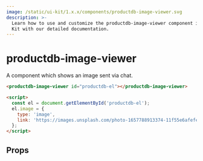 ```yaml
---
image: /static/ui-kit/1.x.x/components/productdb-image-viewer.svg
description: >-
  Learn how to use and customize the productdb-image-viewer component in ProductDB's UI
  Kit with our detailed documentation.
---
```


# productdb-image-viewer

A component which shows an image sent via chat.

```html
<productdb-image-viewer id="productdb-el"></productdb-image-viewer>

<script>
  const el = document.getElementById('productdb-el');
  el.image = {
    type: 'image',
    link: 'https://images.unsplash.com/photo-1657788913374-11f55e6afefe?ixlib=rb-1.2.1&ixid=MnwxMjA3fDB8MHxwaG90by1wYWdlfHx8fGVufDB8fHx8&auto=format&fit=crop&w=1636&q=80',
  };
</script>
```

## Props

<PropsTable of="productdb-image-viewer" />

<head>
  <title>UI Kit productdb-image-viewer</title>
</head>

